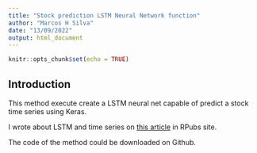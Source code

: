 ```yaml
---
title: "Stock prediction LSTM Neural Network function"
author: "Marcos H Silva"
date: "13/09/2022"
output: html_document
---
```


```r
knitr::opts_chunk$set(echo = TRUE)
```

## Introduction

This method execute create a LSTM neural net capable of predict a stock time series using Keras.

I wrote about LSTM and time series on [this article](https://rpubs.com/marcosmhs/rede_lstm_predicao_dolar) in RPubs site.

The code of the method could be downloaded on Github.
